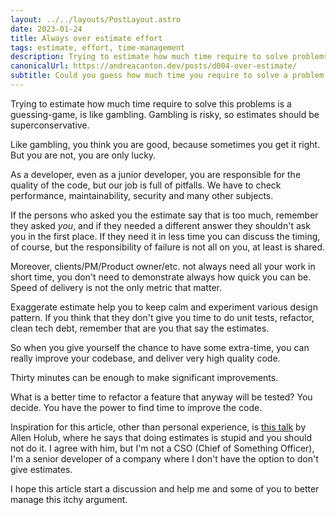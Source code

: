 ```yaml
---
layout: ../../layouts/PostLayout.astro
date: 2023-01-24
title: Always over estimate effort
tags: estimate, effort, time-management
description: Trying to estimate how much time require to solve problems no one solved before is a guessing-game, is like gambling.
canonicalUrl: https://andreacanton.dev/posts/d004-over-estimate/
subtitle: Could you guess how much time you require to solve a problem no one ever tried to solve before?
---
```


Trying to estimate how much time require to solve this problems is a guessing-game, is like gambling.
Gambling is risky, so estimates should be superconservative.

Like gambling, you think you are good, because sometimes you get it right.
But you are not, you are only lucky.

As a developer, even as a junior developer, you are responsible for the quality of the code, but our job is full of pitfalls.
We have to check performance, maintainability, security and many other subjects.

If the persons who asked you the estimate say that is too much, remember they asked _you_, and if they needed a different answer they shouldn't ask you in the first place.
If they need it in less time you can discuss the timing, of course, but the responsibility of failure is not all on you, at least is shared.

Moreover, clients/PM/Product owner/etc. not always need all your work in short time,
you don't need to demonstrate always how quick you can be. Speed of delivery is not the only metric that matter.

Exaggerate estimate help you to keep calm and experiment various design pattern.
If you think that they don't give you time to do unit tests, refactor, clean tech debt, remember that are you that say the estimates.

So when you give yourself the chance to have some extra-time, you can really improve your codebase, and deliver very high quality code.

Thirty minutes can be enough to make significant improvements.

What is a better time to refactor a feature that anyway will be tested? You decide. You have the power to find time to improve the code.

Inspiration for this article, other than personal experience, is [this talk](https://www.youtube.com/watch?v=QVBlnCTu9Ms) by Allen Holub, where he says that doing estimates is stupid and you should not do it. I agree with him, but I'm not a CSO (Chief of Something Officer), I'm a senior developer of a company where I don't have the option to don't give estimates.

I hope this article start a discussion and help me and some of you to better manage this itchy argument.
